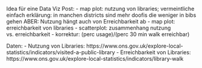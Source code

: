 Idea für eine Data Viz Post:
- map plot: nutzung von libraries; vermeintliche einfach erklärung: in manchen districts sind mehr doofis die weniger in bibs gehen ABER: Nutzung hängt auch von Erreichbarkeit ab
- map plot: erreichbarkeit von libraries
- scatterplot: zusammenhang nutzung vs. erreichbarkeit
- korrektur: (perc usage)/(perc 30 min walk erreichbar)


Daten:
- Nutzung von Libraries: https://www.ons.gov.uk/explore-local-statistics/indicators/visited-a-public-library
- Erreichbarkeit von Libraries: https://www.ons.gov.uk/explore-local-statistics/indicators/library-walk
